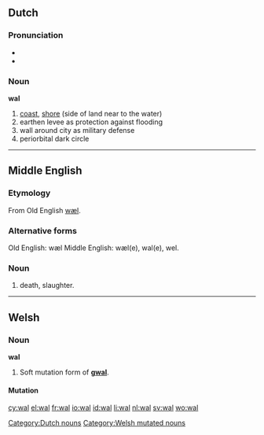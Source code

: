 {{also|Wal|wał|wäl}}
==Dutch==

===Pronunciation===
* {{rhymes|ɑl|lang=nl}}
* {{audio|Nl-wal.ogg|audio}}

===Noun===
'''wal'''

# [[coast]], [[shore]] (side of land near to the water)
# earthen levee as protection against flooding
# wall around city as military defense
# periorbital dark circle

[[Category:Dutch nouns]]

----

==Middle English==

===Etymology===
From  Old English [[wæl]].

===Alternative forms===
Old English: wæl
Middle English:  wæl(e), wal(e), wel.

===Noun===
{{enm-noun|g=}}

# death, slaughter.

----

==Welsh==

===Noun===
'''wal''' {{f}}

# Soft mutation form of '''[[gwal]]'''.

====Mutation====
{{cy-mut-g|wal}}

[[Category:Welsh mutated nouns]]

[[cy:wal]]
[[el:wal]]
[[fr:wal]]
[[io:wal]]
[[id:wal]]
[[li:wal]]
[[nl:wal]]
[[sv:wal]]
[[wo:wal]]